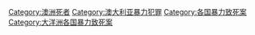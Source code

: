 [[Category:澳洲死者|Category:澳洲死者]]
[[Category:澳大利亚暴力犯罪|Category:澳大利亚暴力犯罪]]
[[Category:各国暴力致死案|Category:各国暴力致死案]]
[[Category:大洋洲各国暴力致死案|Category:大洋洲各国暴力致死案]]